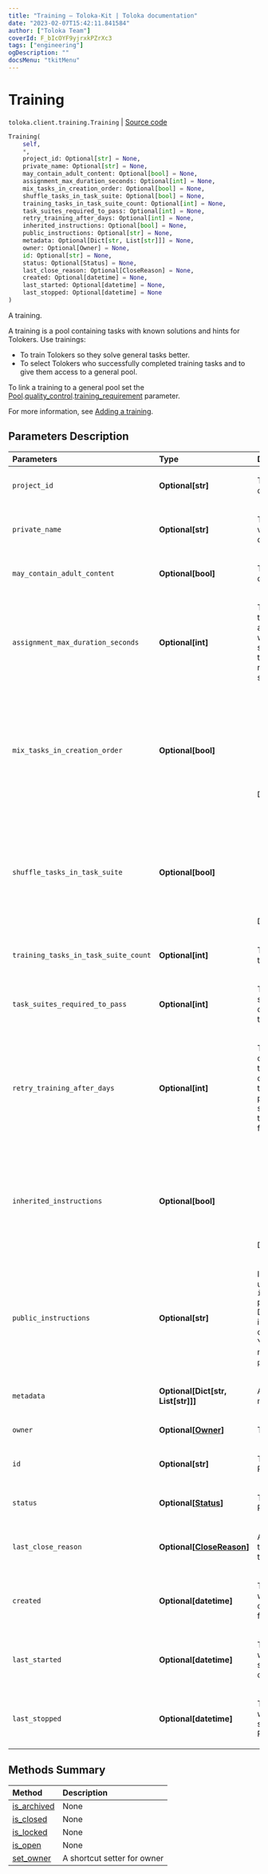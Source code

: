 ```yaml
---
title: "Training — Toloka-Kit | Toloka documentation"
date: "2023-02-07T15:42:11.841584"
author: ["Toloka Team"]
coverId: F_bIcOYF9yjrxkPZrXc3
tags: ["engineering"]
ogDescription: ""
docsMenu: "tkitMenu"
---
```


# Training
`toloka.client.training.Training` | [Source code](https://github.com/Toloka/toloka-kit/blob/v1.1.3/src/client/training.py#L11)

```python
Training(
    self,
    *,
    project_id: Optional[str] = None,
    private_name: Optional[str] = None,
    may_contain_adult_content: Optional[bool] = None,
    assignment_max_duration_seconds: Optional[int] = None,
    mix_tasks_in_creation_order: Optional[bool] = None,
    shuffle_tasks_in_task_suite: Optional[bool] = None,
    training_tasks_in_task_suite_count: Optional[int] = None,
    task_suites_required_to_pass: Optional[int] = None,
    retry_training_after_days: Optional[int] = None,
    inherited_instructions: Optional[bool] = None,
    public_instructions: Optional[str] = None,
    metadata: Optional[Dict[str, List[str]]] = None,
    owner: Optional[Owner] = None,
    id: Optional[str] = None,
    status: Optional[Status] = None,
    last_close_reason: Optional[CloseReason] = None,
    created: Optional[datetime] = None,
    last_started: Optional[datetime] = None,
    last_stopped: Optional[datetime] = None
)
```

A training.

A training is a pool containing tasks with known solutions and hints for Tolokers. Use trainings:
- To train Tolokers so they solve general tasks better.
- To select Tolokers who successfully completed training tasks and to give them access to a general pool.

To link a training to a general pool set the
[Pool](/docs-new/toloka-kit/reference/toloka.client.pool.Pool).[quality_control](/docs-new/toloka-kit/reference/toloka.client.quality_control.QualityControl).[training_requirement](/docs-new/toloka-kit/reference/toloka.client.quality_control.QualityControl.TrainingRequirement)
parameter.

For more information, see [Adding a training](/docs-new/guide/train).

## Parameters Description

| Parameters | Type | Description |
| :----------| :----| :-----------|
`project_id`|**Optional\[str\]**|<p>The ID of the project containing the training.</p>
`private_name`|**Optional\[str\]**|<p>The training name. It is visible to the requester only.</p>
`may_contain_adult_content`|**Optional\[bool\]**|<p>The presence of adult content.</p>
`assignment_max_duration_seconds`|**Optional\[int\]**|<p>Time limit to complete a task suite. Take into account loading a page with a task suite and sending responses to the server. It is recommended that you set at least 60 seconds.</p>
`mix_tasks_in_creation_order`|**Optional\[bool\]**|<ul> <li>`True` — Tasks are grouped in suites in the order they were created.</li> <li>`False` — Tasks are chosen for a task suite in a random order.</li> </ul> <p>Default: `True`.</p>
`shuffle_tasks_in_task_suite`|**Optional\[bool\]**|<ul> <li>`True` — Tasks from a task suite are shuffled on the page.</li> <li>`False` — Tasks from a task suite are placed on the page in the order they were created.</li> </ul> <p>Default: `True`.</p>
`training_tasks_in_task_suite_count`|**Optional\[int\]**|<p>The number of training tasks in one task suite.</p>
`task_suites_required_to_pass`|**Optional\[int\]**|<p>The number of task suites that must be completed by a Toloker to get a training skill.</p>
`retry_training_after_days`|**Optional\[int\]**|<p>The training can be completed again after the specified number of days to update the training skill. If the parameter is not specified, then the training skill is issued for an unlimited time.</p>
`inherited_instructions`|**Optional\[bool\]**|<ul> <li>`True` — Project instructions are used in the training.</li> <li>`False` — Instruction, specified in the `public_instructions` parameter, are used.</li> </ul> <p>Default: `False`.</p>
`public_instructions`|**Optional\[str\]**|<p>Instructions for Tolokers used when the `inherited_instructions` parameter is `False`. Describe in the instructions how to complete training tasks. You can use HTML markup inside `public_instructions`.</p>
`metadata`|**Optional\[Dict\[str, List\[str\]\]\]**|<p>A dictionary with metadata.</p>
`owner`|**Optional\[[Owner](/docs-new/toloka-kit/reference/toloka.client.owner.Owner)\]**|<p>The training owner.</p>
`id`|**Optional\[str\]**|<p>The ID of the training. Read-only field.</p>
`status`|**Optional\[[Status](/docs-new/toloka-kit/reference/toloka.client.training.Training.Status)\]**|<p>The training status. Read-only field.</p>
`last_close_reason`|**Optional\[[CloseReason](/docs-new/toloka-kit/reference/toloka.client.training.Training.CloseReason)\]**|<p>A reason why the training was closed last time. Read-only field.</p>
`created`|**Optional\[datetime\]**|<p>The UTC date and time when the training was created. Read-only field.</p>
`last_started`|**Optional\[datetime\]**|<p>The UTC date and time when the training was started last time. Read-only field.</p>
`last_stopped`|**Optional\[datetime\]**|<p>The UTC date and time when the training was stopped last time. Read-only field.</p>
## Methods Summary

| Method | Description |
| :------| :-----------|
[is_archived](/docs-new/toloka-kit/reference/toloka.client.training.Training.is_archived)| None
[is_closed](/docs-new/toloka-kit/reference/toloka.client.training.Training.is_closed)| None
[is_locked](/docs-new/toloka-kit/reference/toloka.client.training.Training.is_locked)| None
[is_open](/docs-new/toloka-kit/reference/toloka.client.training.Training.is_open)| None
[set_owner](/docs-new/toloka-kit/reference/toloka.client.training.codegen_setter_for_owner)| A shortcut setter for owner
